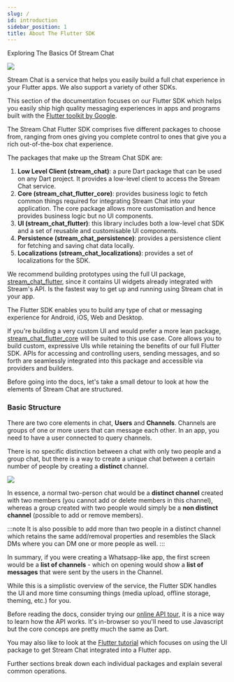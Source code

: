 ```yaml
---
slug: /
id: introduction
sidebar_position: 1
title: About The Flutter SDK
---
```

Exploring The Basics Of Stream Chat

![](../assets/sdk_title.png)

Stream Chat is a service that helps you easily build a full chat experience in your Flutter apps.
We also support a variety of other SDKs.

This section of the documentation focuses on our Flutter SDK which helps you easily
ship high quality messaging experiences in apps and programs built with the [Flutter toolkit
by Google](https://flutter.dev).

The Stream Chat Flutter SDK comprises five different packages to choose from, ranging from ones
giving you complete control to ones that give you a rich out-of-the-box chat experience.

The packages that make up the Stream Chat SDK are:

1. <b>Low Level Client (stream_chat)</b>: a pure Dart package that can be used on any Dart project.
It provides a low-level client to access the Stream Chat service.
2. <b>Core (stream_chat_flutter_core)</b>: provides business logic to fetch common things required
for integrating Stream Chat into your application.
The core package allows more customisation and hence provides business logic but no UI components.
3. <b>UI (stream_chat_flutter)</b>: this library includes both a low-level chat SDK and a set of
reusable and customisable UI components.
4. <b>Persistence (stream_chat_persistence)</b>: provides a persistence client for fetching and
saving chat data locally.
5. <b>Localizations (stream_chat_localizations)</b>: provides a set of localizations for the SDK.

We recommend building prototypes using the full UI package, [stream_chat_flutter](https://pub.dev/packages/stream_chat_flutter),
since it contains UI widgets already integrated with Stream's API. Is the fastest way to get up
and running using Stream chat in your app.

The Flutter SDK enables you to build any type of chat or messaging experience for Android, iOS, Web
and Desktop.

If you're building a very custom UI and would prefer a more lean package,
[stream_chat_flutter_core](https://pub.dev/packages/stream_chat_flutter_core) will be suited to this
use case. Core allows you to build custom, expressive UIs while retaining the benefits of our full
Flutter SDK. APIs for accessing and controlling users, sending messages, and so forth are seamlessly integrated
into this package and accessible via providers and builders.

Before going into the docs, let's take a small detour to look at how the elements of Stream Chat are structured.

### Basic Structure

There are two core elements in chat, <b>Users</b> and <b>Channels</b>.
Channels are groups of one or more users that can message each other.
In an app, you need to have a user connected to query channels.

There is no specific distinction between a chat with only two people and a group chat,
but there is a way to create a unique chat between a certain number of people by creating a <b>distinct</b> channel.

![](../assets/chat_basics.png)

In essence, a normal two-person chat would be a <b>distinct channel</b> created with two members (you cannot add or delete members in this channel), whereas a group created with two people would simply be a <b>non distinct channel</b> (possible to add or remove members).

:::note
It is also possible to add more than two people in a distinct channel which retains the same add/removal properties and resembles the Slack DMs where you can DM one or more people as well.
:::

In summary, if you were creating a Whatsapp-like app, the first screen would be a <b>list of channels</b> - which on opening would show a <b>list of messages</b> that were sent by the users in the Channel.

While this is a simplistic overview of the service, the Flutter SDK handles the UI and more time consuming things (media upload, offline storage, theming, etc.) for you.

Before reading the docs, consider trying our [online API tour](https://getstream.io/chat/get_started/),
it is a nice way to learn how the API works.
It's in-browser so you'll need to use Javascript but the core conceps are pretty much the same as Dart.

You may also like to look at the [Flutter tutorial](https://getstream.io/chat/flutter/tutorial/)
which focuses on using the UI package to get Stream Chat integrated into a Flutter app.

Further sections break down each individual packages and explain several common operations.